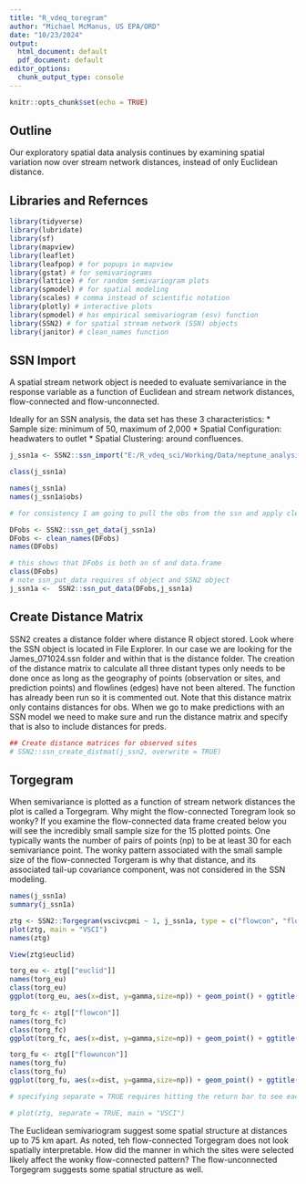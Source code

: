 ```yaml
---
title: "R_vdeq_toregram"
author: "Michael McManus, US EPA/ORD"
date: "10/23/2024"
output:
  html_document: default
  pdf_document: default
editor_options:
  chunk_output_type: console
---
```


```r
knitr::opts_chunk$set(echo = TRUE)
```

## Outline

Our exploratory spatial data analysis continues by examining spatial variation now over stream network distances, instead of only Euclidean distance. 

## Libraries and Refernces
```r
library(tidyverse)
library(lubridate)
library(sf)
library(mapview)
library(leaflet)
library(leafpop) # for popups in mapview
library(gstat) # for semivariograms
library(lattice) # for random semivariogram plots
library(spmodel) # for spatial modeling
library(scales) # comma instead of scientific notation
library(plotly) # interactive plots
library(spmodel) # has empirical semivariogram (esv) function
library(SSN2) # for spatial stream network (SSN) objects
library(janitor) # clean_names function

```

## SSN Import

A spatial stream network object is needed to evaluate semivariance in the response variable as a function of Euclidean and stream network distances, flow-connected and flow-unconnected. 

Ideally for an SSN analysis, the data set has these 3 characteristics:
* Sample size:  minimum of 50, maximum of 2,000
* Spatial Configuration:  headwaters to outlet
* Spatial Clustering:  around confluences.

```r
j_ssn1a <- SSN2::ssn_import("E:/R_vdeq_sci/Working/Data/neptune_analysis/ssn_objects/James_071024.ssn", predpts = "sites")

class(j_ssn1a)

names(j_ssn1a)
names(j_ssn1a$obs)

# for consistency I am going to pull the obs from the ssn and apply clean_names so all variable names are in lower case

DFobs <- SSN2::ssn_get_data(j_ssn1a)
DFobs <- clean_names(DFobs)
names(DFobs)

# this shows that DFobs is both an sf and data.frame
class(DFobs)
# note ssn_put_data requires sf object and SSN2 object
j_ssn1a <-  SSN2::ssn_put_data(DFobs,j_ssn1a)

```

## Create Distance Matrix
SSN2 creates a distance folder where distance R object stored. Look where the SSN object is located in File Explorer. In our case we are looking for the James_071024.ssn folder and within that is the distance folder. The creation of the distance matrix to calculate all three distant types only needs to be done once as long as the geography of points (observation or sites, and prediction points) and flowlines (edges) have not been altered. The function has already been run so it is commented out. Note that this distance matrix only contains distances for obs. When we go to make predictions with an SSN model we need to make sure and run the distance matrix and specify that is also to include distances for preds.
```r
## Create distance matrices for observed sites
# SSN2::ssn_create_distmat(j_ssn2, overwrite = TRUE)
```

## Torgegram
When semivariance is plotted as a function of stream network distances the plot is called a Torgegram. Why might the flow-connected Toregram look so wonky? If you examine the flow-connected data frame created below you will see the incredibly small sample size for the 15 plotted points. One typically wants the number of pairs of points (np) to be at least 30 for each semivariance point. The wonky pattern associated with the small sample size of the flow-connected Torgeram is why that distance, and its associated tail-up covariance component, was not considered in the SSN modeling.
```r
names(j_ssn1a)
summary(j_ssn1a)

ztg <- SSN2::Torgegram(vscivcpmi ~ 1, j_ssn1a, type = c("flowcon", "flowuncon", "euclid"))
plot(ztg, main = "VSCI")
names(ztg)

View(ztg$euclid)

torg_eu <- ztg[["euclid"]]
names(torg_eu)
class(torg_eu)
ggplot(torg_eu, aes(x=dist, y=gamma,size=np)) + geom_point() + ggtitle("VSCI Euclidean Semivariogram")

torg_fc <- ztg[["flowcon"]]
names(torg_fc)
class(torg_fc)
ggplot(torg_fc, aes(x=dist, y=gamma,size=np)) + geom_point() + ggtitle("VSCI Flow-Connected Torgegram")

torg_fu <- ztg[["flowuncon"]]
names(torg_fu)
class(torg_fu)
ggplot(torg_fu, aes(x=dist, y=gamma,size=np)) + geom_point() + ggtitle("VSCI Flow-Unconnected Torgegram")

# specifying separate = TRUE requires hitting the return bar to see each Torgegram. If trying to run all the code chunks from top to bottom at once, then comment this line out otherwise it will error.

# plot(ztg, separate = TRUE, main = "VSCI")

```

The Euclidean semivariogram suggest some spatial structure at distances up to 75 km apart. As noted, teh flow-connected Torgegram does not look spatially interpretable. How did the manner in which the sites were selected likely affect the wonky flow-connected pattern? The flow-unconnected Torgegram suggests some spatial structure as well.


